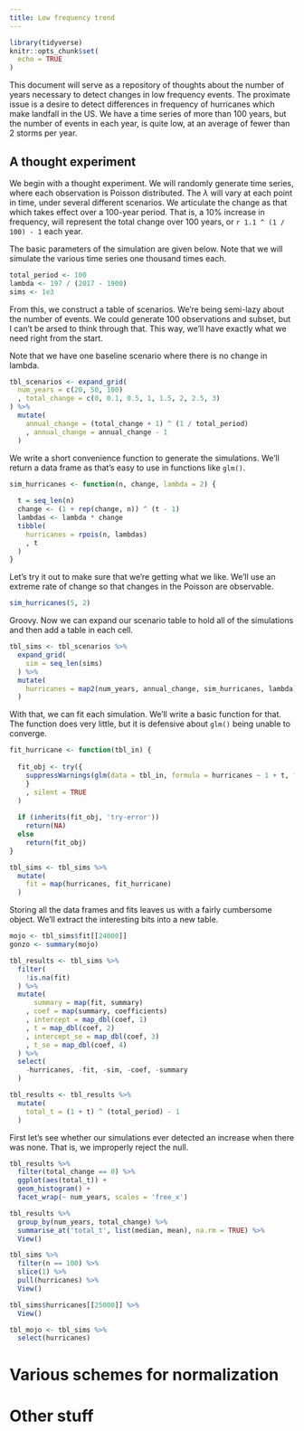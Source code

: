 ```yaml
---
title: Low frequency trend
---
```


```r
library(tidyverse)
knitr::opts_chunk$set(
  echo = TRUE
)
```

This document will serve as a repository of thoughts about the number of years necessary to detect changes in low frequency events. The proximate issue is a desire to detect differences in frequency of hurricanes which make landfall in the US. We have a time series of more than 100 years, but the number of events in each year, is quite low, at an average of fewer than 2 storms per year.

## A thought experiment

We begin with a thought experiment. We will randomly generate time series, where each observation is Poisson distributed. The $\lambda$ will vary at each point in time, under several different scenarios. We articulate the change as that which takes effect over a 100-year period. That is, a 10% increase in frequency, will represent the total change over 100 years, or `r 1.1 ^ (1 / 100) - 1` each year. 

The basic parameters of the simulation are given below. Note that we will simulate the various time series one thousand times each.

```r
total_period <- 100
lambda <- 197 / (2017 - 1900)
sims <- 1e3
```

From this, we construct a table of scenarios. We're being semi-lazy about the number of events. We could generate 100 observations and subset, but I can't be arsed to think through that. This way, we'll have exactly what we need right from the start.

Note that we have one baseline scenario where there is no change in lambda.

```r
tbl_scenarios <- expand_grid(
  num_years = c(20, 50, 100)
  , total_change = c(0, 0.1, 0.5, 1, 1.5, 2, 2.5, 3)
) %>% 
  mutate(
    annual_change = (total_change + 1) ^ (1 / total_period)
    , annual_change = annual_change - 1
  )
```

We write a short convenience function to generate the simulations. We'll return a data frame as that's easy to use in functions like `glm()`.

```r
sim_hurricanes <- function(n, change, lambda = 2) {
  
  t = seq_len(n)
  change <- (1 + rep(change, n)) ^ (t - 1)
  lambdas <- lambda * change
  tibble(
    hurricanes = rpois(n, lambdas)
    , t
  )
}
```

Let's try it out to make sure that we're getting what we like. We'll use an extreme rate of change so that changes in the Poisson are observable.

```r
sim_hurricanes(5, 2)
```

Groovy. Now we can expand our scenario table to hold all of the simulations and then add a table in each cell.

```r
tbl_sims <- tbl_scenarios %>%
  expand_grid(
    sim = seq_len(sims)
  ) %>% 
  mutate(
    hurricanes = map2(num_years, annual_change, sim_hurricanes, lambda)
  )
```

With that, we can fit each simulation. We'll write a basic function for that. The function does very little, but it is defensive about `glm()` being unable to converge.

```r
fit_hurricane <- function(tbl_in) {
  
  fit_obj <- try({
    suppressWarnings(glm(data = tbl_in, formula = hurricanes ~ 1 + t, family = poisson()))
    }
    , silent = TRUE
  )
  
  if (inherits(fit_obj, 'try-error')) 
    return(NA)
  else 
    return(fit_obj)
}
```

```r
tbl_sims <- tbl_sims %>% 
  mutate(
    fit = map(hurricanes, fit_hurricane)
  )
```

Storing all the data frames and fits leaves us with a fairly cumbersome object. We'll extract the interesting bits into a new table.

```r
mojo <- tbl_sims$fit[[24000]]
gonzo <- summary(mojo)

tbl_results <- tbl_sims %>% 
  filter(
    !is.na(fit)
  ) %>% 
  mutate(
      summary = map(fit, summary)
    , coef = map(summary, coefficients)
    , intercept = map_dbl(coef, 1)
    , t = map_dbl(coef, 2)
    , intercept_se = map_dbl(coef, 3)
    , t_se = map_dbl(coef, 4)
  ) %>% 
  select(
    -hurricanes, -fit, -sim, -coef, -summary
  )

tbl_results <- tbl_results %>% 
  mutate(
    total_t = (1 + t) ^ (total_period) - 1
  )
```

First let's see whether our simulations ever detected an increase when there was none. That is, we improperly reject the null.

```r
tbl_results %>%
  filter(total_change == 0) %>% 
  ggplot(aes(total_t)) + 
  geom_histogram() + 
  facet_wrap(~ num_years, scales = 'free_x')
```


```r
tbl_results %>% 
  group_by(num_years, total_change) %>% 
  summarise_at('total_t', list(median, mean), na.rm = TRUE) %>% 
  View()

tbl_sims %>% 
  filter(n == 100) %>% 
  slice(1) %>% 
  pull(hurricanes) %>% 
  View()

tbl_sims$hurricanes[[25000]] %>% 
  View()

tbl_mojo <- tbl_sims %>% 
  select(hurricanes) 
```


# Various schemes for normalization

# Other stuff